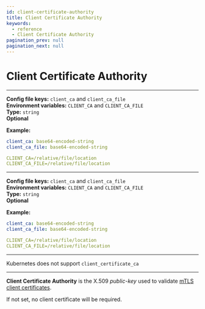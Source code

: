 ```yaml
---
id: client-certificate-authority
title: Client Certificate Authority
keywords:
  - reference
  - Client Certificate Authority
pagination_prev: null
pagination_next: null
---
```



# Client Certificate Authority

<Tabs>
<TabItem value="Core" label="Core">

---

**Config file keys:** `client_ca` and `client_ca_file` <br/>
**Environment variables:** `CLIENT_CA` and `CLIENT_CA_FILE` <br/>
**Type:** `string` <br/>
**Optional**

**Example:**
```yaml
client_ca: base64-encoded-string
client_ca_file: base64-encoded-string

CLIENT_CA=/relative/file/location
CLIENT_CA_FILE=/relative/file/location
```

</TabItem>
<TabItem value="Enterprise" label="Enterprise">

---

**Config file keys:** `client_ca` and `client_ca_file` <br/>
**Environment variables:** `CLIENT_CA` and `CLIENT_CA_FILE` <br/>
**Type:** `string` <br/>
**Optional**

**Example:**
```yaml
client_ca: base64-encoded-string
client_ca_file: base64-encoded-string

CLIENT_CA=/relative/file/location
CLIENT_CA_FILE=/relative/file/location
```


</TabItem>
<TabItem value="Kubernetes" label="Kubernetes">

---

Kubernetes does not support `client_certificate_ca`

</TabItem>
</Tabs>

---

**Client Certificate Authority** is the X.509 _public-key_ used to validate [mTLS client certificates](/docs/capabilities/mtls-clients).

If not set, no client certificate will be required.
